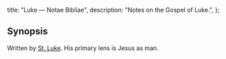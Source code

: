   title: "Luke — Notae Bibliae",
  description: "Notes on the Gospel of Luke.",
};

<Initial text="Luke"/>

## Synopsis

Written by [St. Luke](/people/saints/luke/). His primary lens is Jesus as man.
